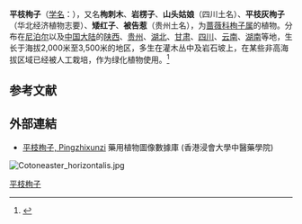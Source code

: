 {{Speciesbox
| name = 平枝栒子
| status = 
| status_system = 
| image = Cotoneaster horizontalis.JPG
| image_width = 250px
| genus = Cotoneaster
| species = horizontalis
| authority = Dcne.
| subdivision_ranks =[[变种|变种]]
| subdivision =
* 平枝栒子 ''C. h.'' var. ''horizontalis''
* [[小叶平枝栒子|小叶平枝栒子]] ''C. h.'' var. ''perpusillus''
}}

'''平枝栒子'''（[[学名|学名]]：{{lang|la|''Cotoneaster horizontalis''}}），又名'''栒刺木'''、'''岩楞子'''、'''山头姑娘'''（四川土名）、'''平枝灰栒子'''（华北经济植物志要）、'''矮红子'''、'''被告惹'''（贵州土名），为[[蔷薇科|蔷薇科]][[栒子属|栒子属]]的植物。分布在[[尼泊尔|尼泊尔]]以及[[中国大陆|中国大陆]]的[[陕西|陕西]]、[[贵州|贵州]]、[[湖北|湖北]]、[[甘肃|甘肃]]、[[四川|四川]]、[[云南|云南]]、[[湖南|湖南]]等地，生长于海拔2,000米至3,500米的地区，多生在灌木丛中及岩石坡上，在某些非高海拔区域已经被人工栽培，作为绿化植物使用。<ref>{{cite web| url =http://www.bioinfo.cn/db05/KmzwSpecies.php?action=view&id=18976| title =平枝栒子（原变种）| work =《中国高等植物数据库全库》| publisher =中国科学院微生物研究所| author =昆明植物研究所| accessdate =2009-02-25| deadurl =yes| archiveurl =https://web.archive.org/web/20160305095533/http://www.bioinfo.cn/db05/KmzwSpecies.php?action=view&id=18976| archivedate =2016-03-05}}</ref>

== 参考文献 ==
{{reflist}}

==外部連結==
*[http://libproject.hkbu.edu.hk/was40/detail?lang=ch&channelid=1288&searchword=herb_id=D00602 平枝栒子, Pingzhixunzi] {{Wayback|url=http://libproject.hkbu.edu.hk/was40/detail?lang=ch&channelid=1288&searchword=herb_id=D00602 |date=20160304101323 }} 藥用植物圖像數據庫 (香港浸會大學中醫藥學院) {{zh-hant}}{{en}}

[[File:Cotoneaster_horizontalis.jpg|thumb]]
{{Taxonbar|from=Q159650}}

[[Category:栒子属|平枝栒子]]


{{植物小作品}}
